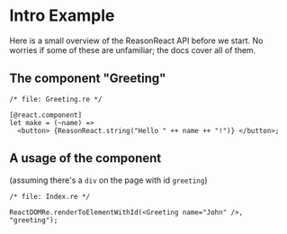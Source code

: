 
# Intro Example

Here is a small overview of the ReasonReact API before we start. No worries if some of these are unfamiliar; the docs cover all of them.

## The component "Greeting"

```reason
/* file: Greeting.re */

[@react.component]
let make = (~name) =>
  <button> {ReasonReact.string("Hello " ++ name ++ "!")} </button>;
```

## A usage of the component

(assuming there's a `div` on the page with id `greeting`)

```reason
/* file: Index.re */

ReactDOMRe.renderToElementWithId(<Greeting name="John" />, "greeting");
```
